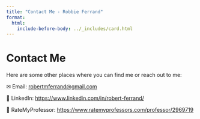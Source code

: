 ```yaml
---
title: "Contact Me - Robbie Ferrand"
format:
  html:
    include-before-body: ../_includes/card.html
---
```



<div id="page-content">
<h1> Contact Me </h1>

<p> Here are some other places where you can find me or reach out to me:

✉ Email: [robertmferrand@gmail.com](mailto:robertmferrand@gmail.com)

🔗 LinkedIn: [https://www.linkedin.com/in/robert-ferrand/](https://www.linkedin.com/in/robert-ferrand/)

📝 RateMyProfessor: [https://www.ratemyprofessors.com/professor/2969719](https://www.ratemyprofessors.com/professor/2969719)

</p>
</div>